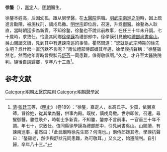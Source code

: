 '''徐鏊'''（{{bd|?||?||}}），[[嘉定|嘉定]]人，[[明朝|明朝]]醫生。

徐鏊本姓高，后因幼孤，跟从舅學醫，在[[太醫院|太醫院]]供職。[[明武宗南巡之爭|明武宗南巡之爭]]時，因上疏進言勸阻，被施杖刑，謫戍烏撒。[[明世宗|明世宗]]即位后，召還，升爲[[御醫|御醫]]。徐鏊為人耿直，當時朝廷多為新貴，不知徐鏊，徐鏊也不說此前故事，在任三十年未升調。七十歲時，求致仕。恰逢其同鄉[[徐學謨|徐學謨]]為禮部郎中，徐學謨引見他給[[禮部尚書|禮部尚書]][[吳山_(嘉靖進士)|吳山]]。吳山閱讀文牘，見到其中有進諫南巡的事情，瞿然問道：“您就是武宗時期的徐先生吧？爲什麽一直沉默不言呢？”兩位禮部侍郎嫌其年邁，徐學謨抗聲稱：“徐鏊雖然老，然而他年青時曾與狀元[[舒芬|舒芬]]一同患難，值得敬佩啊。”久之，才升至太醫院院判。隨後自請歸鄉，享年八十三歲<ref>[[清|清]]·[[张廷玉|张廷玉]]等，《[[明史|明史]]》（卷189）：“徐鏊，嘉定人，本高氏子。少孤，依舅京師，冒徐姓，從其業為醫，供事內殿。既杖，謫戍烏撒。世宗即位，召還，尋擢御醫。鏊性耿介，時朝士多新貴，不知鏊，鏊亦不言前事，一官垂三十年不調。年七十，求致仕。值同縣徐學謨為禮部郎中，引見尚書吳山。山閱牘，有諫南巡事，瞿然曰：「此武廟時徐先生耶？何淹也。」兩侍郎嫌其老，學謨抗聲曰：「鏊雖老，然少與舒狀元同患難，為可敬耳。」又久之，始遷院判。自引歸，卒年八十三。”</ref>。

==参考文献==
{{reflist}}

{{明朝人物小作品}}

[[Category:明朝太醫院院判|Category:明朝太醫院院判]]
[[Category:明朝醫學家|Category:明朝醫學家]]